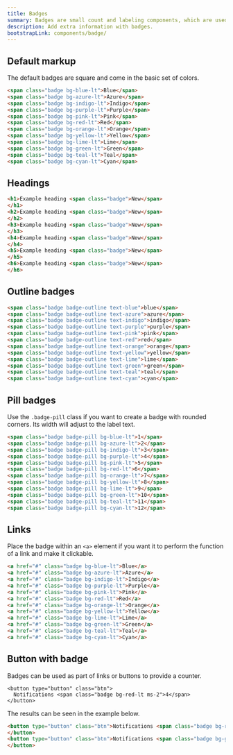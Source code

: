 ```yaml
---
title: Badges
summary: Badges are small count and labeling components, which are used to add extra information to an interface element. You can use them to draw users' attention to a new element, notify about unread messages or provide any kind of additional info.
description: Add extra information with badges.
bootstrapLink: components/badge/
---
```


## Default markup

The default badges are square and come in the basic set of colors.

```html example centered separated
<span class="badge bg-blue-lt">Blue</span>
<span class="badge bg-azure-lt">Azure</span>
<span class="badge bg-indigo-lt">Indigo</span>
<span class="badge bg-purple-lt">Purple</span>
<span class="badge bg-pink-lt">Pink</span>
<span class="badge bg-red-lt">Red</span>
<span class="badge bg-orange-lt">Orange</span>
<span class="badge bg-yellow-lt">Yellow</span>
<span class="badge bg-lime-lt">Lime</span>
<span class="badge bg-green-lt">Green</span>
<span class="badge bg-teal-lt">Teal</span>
<span class="badge bg-cyan-lt">Cyan</span>
```

## Headings

```html example height="240px" columns={1} height="20rem" centered
<h1>Example heading <span class="badge">New</span>
</h1>
<h2>Example heading <span class="badge">New</span>
</h2>
<h3>Example heading <span class="badge">New</span>
</h3>
<h4>Example heading <span class="badge">New</span>
</h4>
<h5>Example heading <span class="badge">New</span>
</h5>
<h6>Example heading <span class="badge">New</span>
</h6>
```

## Outline badges



```html example centered separated
<span class="badge badge-outline text-blue">blue</span>
<span class="badge badge-outline text-azure">azure</span>
<span class="badge badge-outline text-indigo">indigo</span>
<span class="badge badge-outline text-purple">purple</span>
<span class="badge badge-outline text-pink">pink</span>
<span class="badge badge-outline text-red">red</span>
<span class="badge badge-outline text-orange">orange</span>
<span class="badge badge-outline text-yellow">yellow</span>
<span class="badge badge-outline text-lime">lime</span>
<span class="badge badge-outline text-green">green</span>
<span class="badge badge-outline text-teal">teal</span>
<span class="badge badge-outline text-cyan">cyan</span>
```

## Pill badges

Use the `.badge-pill` class if you want to create a badge with rounded corners. Its width will adjust to the label text.

```html example centered separated 
<span class="badge badge-pill bg-blue-lt">1</span>
<span class="badge badge-pill bg-azure-lt">2</span>
<span class="badge badge-pill bg-indigo-lt">3</span>
<span class="badge badge-pill bg-purple-lt">4</span>
<span class="badge badge-pill bg-pink-lt">5</span>
<span class="badge badge-pill bg-red-lt">6</span>
<span class="badge badge-pill bg-orange-lt">7</span>
<span class="badge badge-pill bg-yellow-lt">8</span>
<span class="badge badge-pill bg-lime-lt">9</span>
<span class="badge badge-pill bg-green-lt">10</span>
<span class="badge badge-pill bg-teal-lt">11</span>
<span class="badge badge-pill bg-cyan-lt">12</span>
```

## Links

Place the badge within an `<a>` element if you want it to perform the function of a link and make it clickable.

```html example centered separated 
<a href="#" class="badge bg-blue-lt">Blue</a>
<a href="#" class="badge bg-azure-lt">Azure</a>
<a href="#" class="badge bg-indigo-lt">Indigo</a>
<a href="#" class="badge bg-purple-lt">Purple</a>
<a href="#" class="badge bg-pink-lt">Pink</a>
<a href="#" class="badge bg-red-lt">Red</a>
<a href="#" class="badge bg-orange-lt">Orange</a>
<a href="#" class="badge bg-yellow-lt">Yellow</a>
<a href="#" class="badge bg-lime-lt">Lime</a>
<a href="#" class="badge bg-green-lt">Green</a>
<a href="#" class="badge bg-teal-lt">Teal</a>
<a href="#" class="badge bg-cyan-lt">Cyan</a>
```

## Button with badge

Badges can be used as part of links or buttons to provide a counter.

```
<button type="button" class="btn">
  Notifications <span class="badge bg-red-lt ms-2">4</span>
</button>
```

The results can be seen in the example below.

```html example centered separated background="surface"
<button type="button" class="btn">Notifications <span class="badge bg-red-lt ms-2">4</span>
</button>
<button type="button" class="btn">Notifications <span class="badge bg-green-lt ms-2">4</span>
</button>
```
